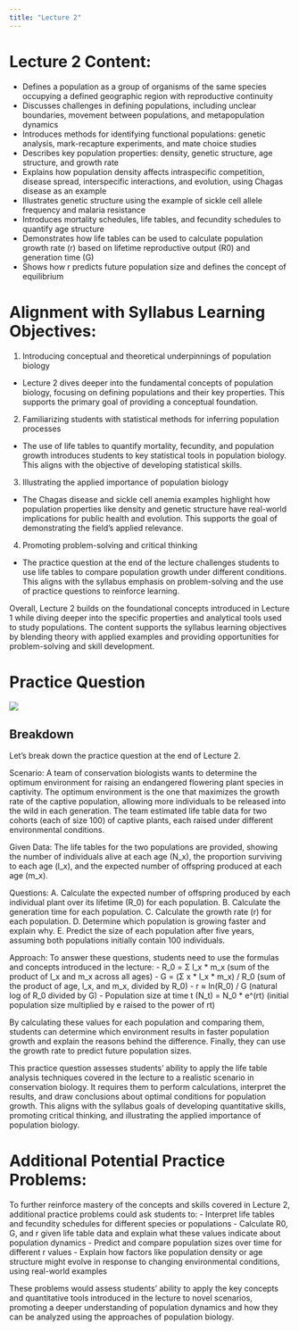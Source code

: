 ```yaml
---
title: "Lecture 2"
---
```


# Lecture 2 Content:

- Defines a population as a group of organisms of the same species occupying a defined geographic region with reproductive continuity 
- Discusses challenges in defining populations, including unclear boundaries, movement between populations, and metapopulation dynamics
- Introduces methods for identifying functional populations: genetic analysis, mark-recapture experiments, and mate choice studies
- Describes key population properties: density, genetic structure, age structure, and growth rate
- Explains how population density affects intraspecific competition, disease spread, interspecific interactions, and evolution, using Chagas disease as an example
- Illustrates genetic structure using the example of sickle cell allele frequency and malaria resistance
- Introduces mortality schedules, life tables, and fecundity schedules to quantify age structure 
- Demonstrates how life tables can be used to calculate population growth rate (r) based on lifetime reproductive output (R0) and generation time (G)
- Shows how r predicts future population size and defines the concept of equilibrium

# Alignment with Syllabus Learning Objectives:
1. Introducing conceptual and theoretical underpinnings of population biology
- Lecture 2 dives deeper into the fundamental concepts of population biology, focusing on defining populations and their key properties. This supports the primary goal of providing a conceptual foundation.

2. Familiarizing students with statistical methods for inferring population processes
- The use of life tables to quantify mortality, fecundity, and population growth introduces students to key statistical tools in population biology. This aligns with the objective of developing statistical skills.

3. Illustrating the applied importance of population biology
- The Chagas disease and sickle cell anemia examples highlight how population properties like density and genetic structure have real-world implications for public health and evolution. This supports the goal of demonstrating the field's applied relevance.

4. Promoting problem-solving and critical thinking
- The practice question at the end of the lecture challenges students to use life tables to compare population growth under different conditions. This aligns with the syllabus emphasis on problem-solving and the use of practice questions to reinforce learning.

Overall, Lecture 2 builds on the foundational concepts introduced in Lecture 1 while diving deeper into the specific properties and analytical tools used to study populations. The content supports the syllabus learning objectives by blending theory with applied examples and providing opportunities for problem-solving and skill development.



# Practice Question

![](Lect2practice.png)

## Breakdown

Let's break down the practice question at the end of Lecture 2.

Scenario:
A team of conservation biologists wants to determine the optimum environment for raising an endangered flowering plant species in captivity. The optimum environment is the one that maximizes the growth rate of the captive population, allowing more individuals to be released into the wild in each generation. The team estimated life table data for two cohorts (each of size 100) of captive plants, each raised under different environmental conditions.

Given Data:
The life tables for the two populations are provided, showing the number of individuals alive at each age (N_x), the proportion surviving to each age (l_x), and the expected number of offspring produced at each age (m_x).

Questions:
A. Calculate the expected number of offspring produced by each individual plant over its lifetime (R_0) for each population.
B. Calculate the generation time for each population.
C. Calculate the growth rate (r) for each population.
D. Determine which population is growing faster and explain why.
E. Predict the size of each population after five years, assuming both populations initially contain 100 individuals.

Approach:
To answer these questions, students need to use the formulas and concepts introduced in the lecture:
- R_0 = Σ l_x * m_x (sum of the product of l_x and m_x across all ages)
- G = (Σ x * l_x * m_x) / R_0 (sum of the product of age, l_x, and m_x, divided by R_0)
- r ≈ ln(R_0) / G (natural log of R_0 divided by G)
- Population size at time t (N_t) = N_0 * e^(rt) (initial population size multiplied by e raised to the power of rt)

By calculating these values for each population and comparing them, students can determine which environment results in faster population growth and explain the reasons behind the difference. Finally, they can use the growth rate to predict future population sizes.

This practice question assesses students' ability to apply the life table analysis techniques covered in the lecture to a realistic scenario in conservation biology. It requires them to perform calculations, interpret the results, and draw conclusions about optimal conditions for population growth. This aligns with the syllabus goals of developing quantitative skills, promoting critical thinking, and illustrating the applied importance of population biology.

# Additional Potential Practice Problems:

To further reinforce mastery of the concepts and skills covered in Lecture 2, additional practice problems could ask students to:
- Interpret life tables and fecundity schedules for different species or populations
- Calculate R0, G, and r given life table data and explain what these values indicate about population dynamics
- Predict and compare population sizes over time for different r values
- Explain how factors like population density or age structure might evolve in response to changing environmental conditions, using real-world examples

These problems would assess students' ability to apply the key concepts and quantitative tools introduced in the lecture to novel scenarios, promoting a deeper understanding of population dynamics and how they can be analyzed using the approaches of population biology.